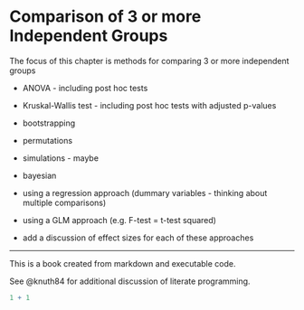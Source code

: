 # Comparison of 3 or more Independent Groups

The focus of this chapter is methods for comparing 3 or more independent groups

* ANOVA - including post hoc tests
* Kruskal-Wallis test - including post hoc tests with adjusted p-values
* bootstrapping
* permutations
* simulations - maybe
* bayesian
* using a regression approach (dummary variables - thinking about multiple comparisons)
* using a GLM approach (e.g. F-test = t-test squared)

* add a discussion of effect sizes for each of these approaches

---

This is a book created from markdown and executable code.

See @knuth84 for additional discussion of literate programming.

```r
1 + 1
```
